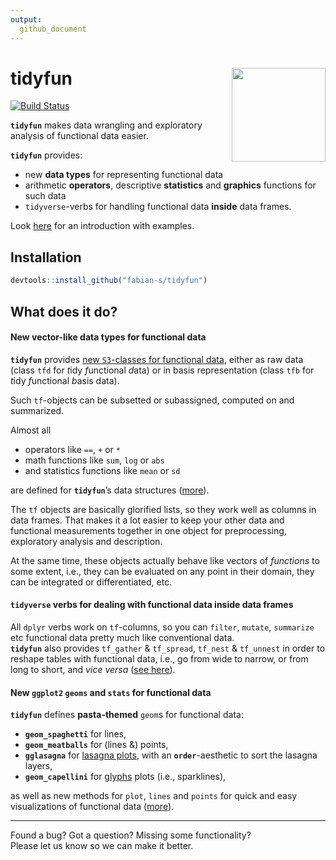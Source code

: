 ```yaml
---
output:
  github_document
---
```


<!-- README.md is generated from README.Rmd. Please edit that file -->

# tidyfun <img src="README_files/figures/tidyfun_hex.gif" align="right" height = "150" />

[![Build Status](https://travis-ci.org/fabian-s/tidyfun.svg?branch=master)](https://travis-ci.org/fabian-s/tidyfun)

**`tidyfun`** makes data wrangling and exploratory analysis of functional data easier.

**`tidyfun`** provides:  

- new **data types** for representing functional data
- arithmetic **operators**, descriptive **statistics** and **graphics** functions for such data
- `tidyverse`-verbs for handling functional data **inside** data frames.

Look [here](https://fabian-s.github.io/tidyfun/articles/x01_Intro.html) for an introduction with examples.

## Installation

``` r
devtools::install_github("fabian-s/tidyfun")
```

## What does it do?

#### New vector-like data types for functional data

**`tidyfun`** provides [new `S3`-classes for functional data](https://fabian-s.github.io/tidyfun/reference/index.html#section-tf-sub-classes-constructors-converters), either as raw data (class `tfd` for *t*idy *f*unctional *d*ata) or in basis representation (class `tfb` for *t*idy *f*unctional *b*asis data). 

Such `tf`-objects can be subsetted or subassigned, computed on and summarized. 

Almost all

- operators like `==`, `+` or `*`
- math functions like `sum`, `log` or `abs` 
- and statistics functions like `mean` or `sd`  

are defined for **`tidyfun`**'s data structures ([more](https://fabian-s.github.io/tidyfun/reference/index.html#section-arithmetic-logical-and-summary-functions)).

The `tf` objects are basically glorified lists, so they work well as columns in data frames. That makes it a lot easier to keep your other data and functional measurements together in one object for preprocessing, exploratory analysis and description.

At the same time, these objects actually behave like vectors of *functions* to some extent, i.e., they can be evaluated on any point in their domain, they can be integrated or differentiated, etc.

#### `tidyverse` verbs for dealing with functional data inside data frames

All `dplyr` verbs work on `tf`-columns, so you can `filter`, `mutate`, `summarize` etc
functional data pretty much like conventional data.  
**`tidyfun`** also provides `tf_gather` & `tf_spread`, `tf_nest` & `tf_unnest`
in order to reshape tables with functional data, i.e., go from wide to narrow, or from long to short, and *vice versa*
 ([see here](https://fabian-s.github.io/tidyfun/articles/x02_Data_Manipulation.html)).

#### New `ggplot2` `geoms` and `stats` for functional data

**`tidyfun`** defines **pasta-themed** `geom`s for functional data:

- **`geom_spaghetti`** for lines,
- **`geom_meatballs`**  for (lines &) points,
- **`gglasagna`** for [lasagna plots](https://asset.jmir.pub/assets/76aeec48564abf0e6f6da8e9cd06346d.png), with an **`order`**-aesthetic to sort the lasagna layers,
- **`geom_capellini`** for [glyphs](http://ggobi.github.io/ggally/index_files/figure-html/glyphs-basic-usage-1.png) plots (i.e., sparklines),

as well as new methods for `plot`, `lines` and `points` for quick and easy visualizations of functional data 
([more](https://fabian-s.github.io/tidyfun/reference/index.html#section-visualization-display)).

----------------------

Found a bug? Got a question? Missing some functionality?   
Please let us know so we can make it better.

